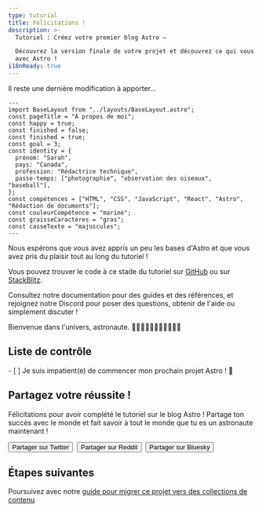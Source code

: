 ```yaml
---
type: tutorial
title: Félicitations !
description: >-
  Tutoriel : Créez votre premier blog Astro —

  Découvrez la version finale de votre projet et découvrez ce qui vous attend 
  avec Astro !
i18nReady: true
---
```



Il reste une dernière modification à apporter...

```astro title="src/pages/about.astro" del={5} ins={6}
---
import BaseLayout from "../layouts/BaseLayout.astro";
const pageTitle = "À propos de moi";
const happy = true;
const finished = false;
const finished = true;
const goal = 3;
const identity = {
  prénom: "Sarah",
  pays: "Canada",
  profession: "Rédactrice technique",
  passe-temps: ["photographie", "observation des oiseaux", "baseball"],
};
const compétences = ["HTML", "CSS", "JavaScript", "React", "Astro", "Rédaction de documents"];
const couleurCompétence = "marine";
const graisseCaractères = "gras";
const casseTexte = "majuscules";
---
```

Nous espérons que vous avez appris un peu les bases d'Astro et que vous avez pris du plaisir tout au long du tutoriel !

Vous pouvez trouver le code à ce stade du tutoriel sur [GitHub](https://github.com/withastro/blog-tutorial-demo/tree/complete) ou sur
[StackBlitz](https://stackblitz.com/github/withastro/blog-tutorial-demo/tree/complete?file=src/pages/index.astro).

Consultez notre documentation pour des guides et des références, et rejoignez notre Discord pour poser des questions, obtenir de l'aide ou simplement discuter !

Bienvenue dans l'univers, astronaute. 👩🏼‍🚀👨🏿‍🚀🧑‍🚀👩🏾‍🚀

<Box icon="check-list">

## Liste de contrôle

<Checklist>
- [ ] Je suis impatient(e) de commencer mon prochain projet Astro ! 🚀
</Checklist>
</Box>

<CompletionConfetti />

## Partagez votre réussite !

Félicitations pour avoir complété le tutoriel sur le blog Astro ! Partage ton succès avec le monde et fait savoir à tout le monde que tu es un astronaute maintenant !

<div style="display: flex; flex-wrap: wrap; gap: 0.5rem;">
  <Button link='https://twitter.com/intent/tweet?text=Just%20finished%20learning%20how%20to%20build%20my%20first%20Astro%20blog!%20Check%20it%20out%20at%20https://docs.astro.build/%0Avia%20%40astrodotbuild'>Partager sur Twitter</Button>
  <Button link='https://www.reddit.com/submit?url=https://docs.astro.build/&title=Just%20finished%20learning%20how%20to%20build%20my%20first%20Astro%20blog!'>Partager sur Reddit</Button>
  <Button link='https://bsky.app/intent/compose?text=Just%20finished%20learning%20how%20to%20build%20my%20first%20Astro%20blog!%20Check%20it%20out%20at%20https://docs.astro.build/%0Avia%20%40astro.build'>Partager sur Bluesky</Button>
</div>

## Étapes suivantes

Poursuivez avec notre [guide pour migrer ce projet vers des collections de contenu](/fr/guides/content-collections/#migration-basée-sur-le-routage-des-fichiers)

<CardGrid>
  <LinkCard
    title="Étendre avec des collections de contenu"
    description="Reformulez le code du tutoriel pour gérer vos articles de blog avec des collections de contenu."
    href="/fr/tutorials/add-content-collections/"
  />
  <LinkCard
    title="Étendre les transitions de vue"
    description="Ajoutez des transitions de vue au code du didacticiel pour personnaliser la navigation dans les pages."
    href="/fr/tutorials/add-view-transitions/"
  />
  <LinkCard
    title="Démarrer un nouveau projet Astro"
    description="Commencez un nouveau projet vide ou utilisez un modèle de thème Astro existant."
    href="/fr/install-and-setup/"
  />
  <LinkCard
    title="Rejoignez-nous sur Discord"
    description="Entrez en contact avec notre communauté pour poser des questions, partager votre travail et vous impliquer dans le projet !"
    href="https://astro.build/chat"
  />
</CardGrid>
